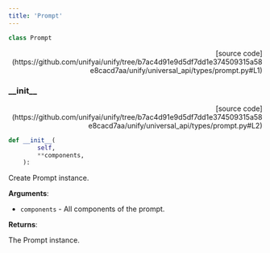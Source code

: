 ```yaml
---
title: 'Prompt'
---
```


```python
class Prompt
```

<p align="right">[source code](https://github.com/unifyai/unify/tree/b7ac4d91e9d5df7dd1e374509315a58e8cacd7aa/unify/universal_api/types/prompt.py#L1)</p>



### \_\_init\_\_

<p align="right">[source code](https://github.com/unifyai/unify/tree/b7ac4d91e9d5df7dd1e374509315a58e8cacd7aa/unify/universal_api/types/prompt.py#L2)</p>

```python
def __init__(
        self,
        **components,
    ):
```

Create Prompt instance.

**Arguments**:

- `components` - All components of the prompt.



**Returns**:

The Prompt instance.